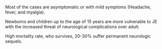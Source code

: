 Most of the cases are asymptomatic or with mild symptoms (Headache, fever, and myalgia).

Newborns and children up to the age of 15 years are more vulnerable to JE with the increased threat of neurological complications over adult.

High mortality rate, who survives, 20-30% suffer permanent neurologic sequels.  
